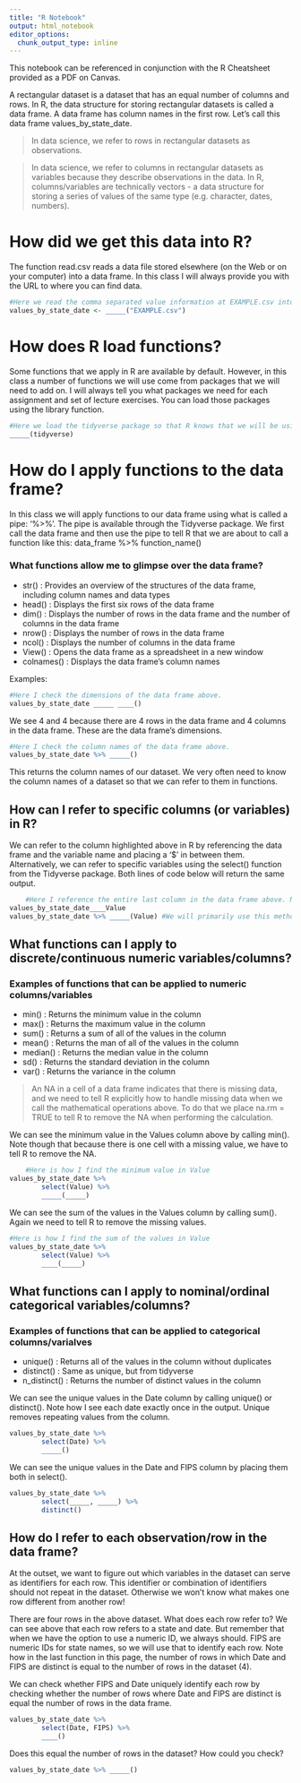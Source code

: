 ```yaml
---
title: "R Notebook"
output: html_notebook
editor_options: 
  chunk_output_type: inline
---
```


This notebook can be referenced in conjunction with the R Cheatsheet provided as a PDF on Canvas.

A rectangular dataset is a dataset that has an equal number of columns and rows. In R, the data structure for storing rectangular datasets is called a data frame. A data frame has column names in the first row. Let’s call this data frame values_by_state_date. 

> In data science, we refer to rows in rectangular datasets as observations. 

> In data science, we refer to columns in rectangular datasets as variables because they describe observations in the data. In R, columns/variables are technically vectors - a data structure for storing a series of values of the same type (e.g. character, dates, numbers). 

# How did we get this data into R?

The function read.csv reads a data file stored elsewhere (on the Web or on your computer) into a data frame. In this class I will always provide you with the URL to where you can find data. 

```r
#Here we read the comma separated value information at EXAMPLE.csv into the values-by_state_date. Note how we use the ‘<-‘ to assign a set of values to a variable.
values_by_state_date <- _____("EXAMPLE.csv")
```

# How does R load functions?

Some functions that we apply in R are available by default. However, in this class a number of functions we will use come from packages that we will need to add on. I will always tell you what packages we need for each assignment and set of lecture exercises. You can load those packages using the library function.

```r
#Here we load the tidyverse package so that R knows that we will be using those functions 
_____(tidyverse)
```

# How do I apply functions to the data frame?

In this class we will apply functions to our data frame using what is called a pipe: ‘%>%’. The pipe is available through the Tidyverse package. We first call the data frame and then use the pipe to tell R that we are about to call a function like this: data_frame %>% function_name() 

### What functions allow me to glimpse over the data frame?

* str() : Provides an overview of the structures of the data frame, including column names and data types
* head() : Displays the first six rows of the data frame
* dim() : Displays the number of rows in the data frame and the number of columns in the data frame
* nrow() : Displays the number of rows in the data frame
* ncol() : Displays the number of columns in the data frame
* View() : Opens the data frame as a spreadsheet in a new window
* colnames() : Displays the data frame’s column names

Examples:

```r
#Here I check the dimensions of the data frame above.
values_by_state_date _____ ____()
```

We see 4 and 4 because there are 4 rows in the data frame and 4 columns in the data frame. These are the data frame’s dimensions.

```r
#Here I check the column names of the data frame above.
values_by_state_date %>% _____()
```

This returns the column names of our dataset. We very often need to know the column names of a dataset so that we can refer to them in functions. 

## How can I refer to specific columns (or variables) in R?

We can refer to the column highlighted above in R by referencing the data frame and the variable name and placing a ‘$’ in between them. Alternatively, we can refer to specific variables using the select() function from the Tidyverse package. Both lines of code below will return the same output.

```r
	#Here I reference the entire last column in the data frame above. Note that because R is case-sensitive, it is important that the only capital letter below is ‘V’ in reference to the column name.
values_by_state_date____Value
values_by_state_date %>% _____(Value) #We will primarily use this method in this course.
```

## What functions can I apply to discrete/continuous numeric variables/columns?

### Examples of functions that can be applied to numeric columns/variables

* min() : Returns the minimum value in the column
* max() : Returns the maximum value in the column
* sum() : Returns a sum of all of the values in the column
* mean() : Returns the man of all of the values in the column
* median() : Returns the median value in the column
* sd() : Returns the standard deviation in the column
* var() : Returns the variance in the column

> An NA in a cell of a data frame indicates that there is missing data, and we need to tell R explicitly how to handle missing data when we call the mathematical operations above. To do that we place na.rm = TRUE to tell R to remove the NA when performing the calculation. 

We can see the minimum value in the Values column above by calling min(). Note though that because there is one cell with a missing value, we have to tell R to remove the NA.

```r
	#Here is how I find the minimum value in Value
values_by_state_date %>% 
		select(Value) %>% 
		_____(_____)
```

We can see the sum of the values in the Values column by calling sum(). Again we need to tell R to remove the missing values.

```r
#Here is how I find the sum of the values in Value
values_by_state_date %>% 
		select(Value) %>% 
		____(_____)
```

## What functions can I apply to nominal/ordinal categorical variables/columns?

### Examples of functions that can be applied to categorical columns/varialves

* unique() : Returns all of the values in the column without duplicates
* distinct() : Same as unique, but from tidyverse
* n_distinct() : Returns the number of distinct values in the column

We can see the unique values in the Date column by calling unique() or distinct(). Note how I see each date exactly once in the output. Unique removes repeating values from the column.

```r
values_by_state_date %>% 
		select(Date) %>% 
		_____()
```

We can see the unique values in the Date and FIPS column by placing them both in select().

```r
values_by_state_date %>% 
		select(_____, _____) %>% 
		distinct()
```

## How do I refer to each observation/row in the data frame?

At the outset, we want to figure out which variables in the dataset can serve as identifiers for each row. This identifier or combination of identifiers should not repeat in the dataset. Otherwise we won’t know what makes one row different from another row! 

There are four rows in the above dataset. What does each row refer to? We can see above that each row refers to a state and date. But remember that when we have the option to use a numeric ID, we always should. FIPS are numeric IDs for state names, so we will use that to identify each row. Note how in the last function in this page, the number of rows in which Date and FIPS are distinct is equal to the number of rows in the dataset (4).

We can check whether FIPS and Date uniquely identify each row by checking whether the number of rows where Date and FIPS are distinct is equal the number of rows in the data frame.

```r
values_by_state_date %>% 
		select(Date, FIPS) %>% 
		____()
```

Does this equal the number of rows in the dataset? How could you check?

```r
values_by_state_date %>% _____()
```

